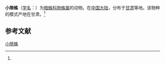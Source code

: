 {{Speciesbox
| name = 小隙蛛
| status = 
| status_system = 
| image = 
| genus = Coelotes
| species = microps
| authority = (Schenkel, 1963)<ref name='id14094'>{{cite web| url =http://www.bioinfo.cn/db05/BjdwSpecies.php?action=view&id=14094| title =小隙蛛| work =《中国动物物种编目数据库》| publisher =中国科学院微生物研究所| author =中国科学院动物研究所| accessdate =2009-04-28| deadurl =yes| archiveurl =https://web.archive.org/web/20160305042529/http://www.bioinfo.cn/db05/BjdwSpecies.php?action=view&id=14094| archivedate =2016-03-05}}</ref>
}}

'''小隙蛛'''（[[学名|学名]]：{{lang|la|''Coelotes microps''}}）为[[暗蛛科|暗蛛科]][[隙蛛属|隙蛛属]]的动物。在[[中国大陆|中国大陆]]，分布于[[甘肃|甘肃]]等地。该物种的模式产地在甘肃。<ref name='id14094'/>

== 参考文献 ==
{{reflist}}

{{Wikispecies|Coelotes microps}}
{{Taxonbar|from=Q2270925}}

[[Category:隙蛛属|小隙蛛]]


{{蜘蛛小作品}}
